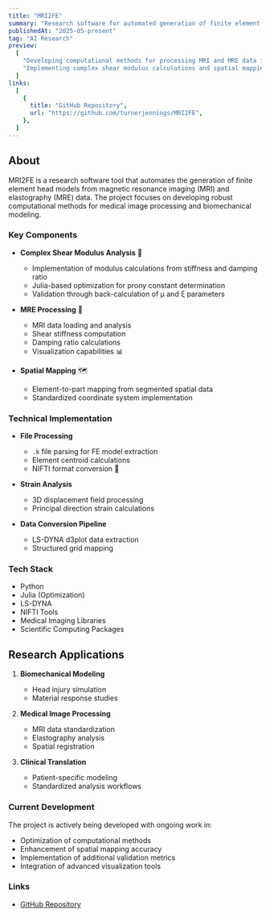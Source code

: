 ```yaml
---
title: "MRI2FE"
summary: "Research software for automated generation of finite element head models from magnetic resonance imaging and elastography data"
publishedAt: "2025-05-present"
tag: "AI Research"
preview:
  [
    "Developing computational methods for processing MRI and MRE data into finite element models",
    "Implementing complex shear modulus calculations and spatial mapping algorithms",
  ]
links:
  [
    {
      title: "GitHub Repository",
      url: "https://github.com/turnerjennings/MRI2FE",
    },
  ]
---
```


## About

MRI2FE is a research software tool that automates the generation of finite element head models from magnetic resonance imaging (MRI) and elastography (MRE) data. The project focuses on developing robust computational methods for medical image processing and biomechanical modeling.

### Key Components

- **Complex Shear Modulus Analysis** 🧮

  - Implementation of modulus calculations from stiffness and damping ratio
  - Julia-based optimization for prony constant determination
  - Validation through back-calculation of μ and ξ parameters

- **MRE Processing** 🧠

  - MRI data loading and analysis
  - Shear stiffness computation
  - Damping ratio calculations
  - Visualization capabilities 📊

- **Spatial Mapping** 🗺️
  - Element-to-part mapping from segmented spatial data
  - Standardized coordinate system implementation

### Technical Implementation

- **File Processing**

  - `.k` file parsing for FE model extraction
  - Element centroid calculations
  - NIFTI format conversion 📁

- **Strain Analysis**

  - 3D displacement field processing
  - Principal direction strain calculations

- **Data Conversion Pipeline**
  - LS-DYNA d3plot data extraction
  - Structured grid mapping

### Tech Stack

- Python
- Julia (Optimization)
- LS-DYNA
- NIFTI Tools
- Medical Imaging Libraries
- Scientific Computing Packages

## Research Applications

1. **Biomechanical Modeling**

   - Head injury simulation
   - Material response studies

2. **Medical Image Processing**

   - MRI data standardization
   - Elastography analysis
   - Spatial registration

3. **Clinical Translation**
   - Patient-specific modeling
   - Standardized analysis workflows

### Current Development

The project is actively being developed with ongoing work in:

- Optimization of computational methods
- Enhancement of spatial mapping accuracy
- Implementation of additional validation metrics
- Integration of advanced visualization tools

### Links

- [GitHub Repository](https://github.com/turnerjennings/MRI2FE)
